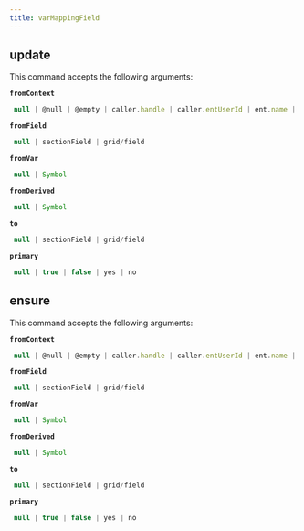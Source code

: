 ```yaml
---
title: varMappingField
---
```


## update

This command accepts the following arguments:

**`fromContext`**
```js filename="type"
 null | @null | @empty | caller.handle | caller.entUserId | ent.name | row.CreatedBy | ...
```
**`fromField`**
```js filename="type"
 null | sectionField | grid/field
```
**`fromVar`**
```js filename="type"
 null | Symbol
```
**`fromDerived`**
```js filename="type"
 null | Symbol
```
**`to`**
```js filename="type"
 null | sectionField | grid/field
```
**`primary`**
```js filename="type"
 null | true | false | yes | no
```

## ensure

This command accepts the following arguments:

**`fromContext`**
```js filename="type"
 null | @null | @empty | caller.handle | caller.entUserId | ent.name | row.CreatedBy | ...
```
**`fromField`**
```js filename="type"
 null | sectionField | grid/field
```
**`fromVar`**
```js filename="type"
 null | Symbol
```
**`fromDerived`**
```js filename="type"
 null | Symbol
```
**`to`**
```js filename="type"
 null | sectionField | grid/field
```
**`primary`**
```js filename="type"
 null | true | false | yes | no
```

